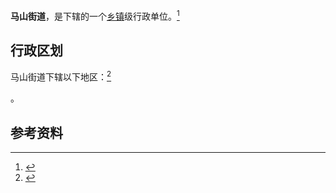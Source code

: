 {{中国乡级行政区|37/06/13/007/000}}

'''马山街道'''，是{{PRC admin/fullname|37/06/13/007/000|3}}下辖的一个[[乡镇|乡镇]]级行政单位。<ref>{{PRC admin/ref sgc|{{PRC admin/parent|37/06/13/007/000}}}}</ref>

== 行政区划 ==

马山街道下辖以下地区：<ref>{{PRC admin/ref sgc|37/06/13/007/000}}</ref>

{{PRC admin/children|37/06/13/007/000}}。

== 参考资料 ==

{{reflist}}

{{行政区划小作品}}
{{PRC admin/navcat|37/06/13/007/000}}